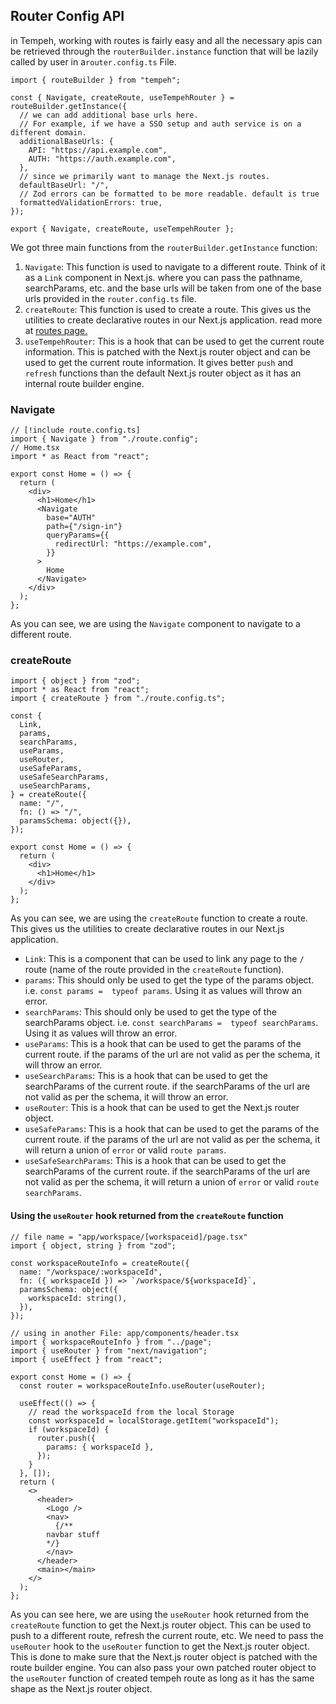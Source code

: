 ## Router Config API

in Tempeh, working with routes is fairly easy and all the necessary apis can be retrieved through the `routerBuilder.instance` function that will be lazily called by user in a`router.config.ts` File.

```tsx twoslash [route.config.ts]
import { routeBuilder } from "tempeh";

const { Navigate, createRoute, useTempehRouter } = routeBuilder.getInstance({
  // we can add additional base urls here.
  // For example, if we have a SSO setup and auth service is on a different domain.
  additionalBaseUrls: {
    API: "https://api.example.com",
    AUTH: "https://auth.example.com",
  },
  // since we primarily want to manage the Next.js routes.
  defaultBaseUrl: "/",
  // Zod errors can be formatted to be more readable. default is true
  formattedValidationErrors: true,
});

export { Navigate, createRoute, useTempehRouter };
```

We got three main functions from the `routerBuilder.getInstance` function:

1. `Navigate`: This function is used to navigate to a different route. Think of it as a `Link` component in Next.js. where you can pass the pathname, searchParams, etc. and the base urls will be taken from one of the base urls provided in the `router.config.ts` file.
2. `createRoute`: This function is used to create a route. This gives us the utilities to create declarative routes in our Next.js application. read more at [routes page.](/route)
3. `useTempehRouter`: This is a hook that can be used to get the current route information. This is patched with the Next.js router object and can be used to get the current route information. It gives better `push` and `refresh` functions than the default Next.js router object as it has an internal route builder engine.

### Navigate

```tsx [app/page.tsx]
// [!include route.config.ts]
import { Navigate } from "./route.config";
// Home.tsx
import * as React from "react";

export const Home = () => {
  return (
    <div>
      <h1>Home</h1>
      <Navigate
        base="AUTH"
        path={"/sign-in"}
        queryParams={{
          redirectUrl: "https://example.com",
        }}
      >
        Home
      </Navigate>
    </div>
  );
};
```

As you can see, we are using the `Navigate` component to navigate to a different route.

### createRoute

```tsx [app/page.tsx]
import { object } from "zod";
import * as React from "react";
import { createRoute } from "./route.config.ts";

const {
  Link,
  params,
  searchParams,
  useParams,
  useRouter,
  useSafeParams,
  useSafeSearchParams,
  useSearchParams,
} = createRoute({
  name: "/",
  fn: () => "/",
  paramsSchema: object({}),
});

export const Home = () => {
  return (
    <div>
      <h1>Home</h1>
    </div>
  );
};
```

As you can see, we are using the `createRoute` function to create a route. This gives us the utilities to create declarative routes in our Next.js application.

- `Link`: This is a component that can be used to link any page to the `/` route (name of the route provided in the `createRoute` function).
- `params`: This should only be used to get the type of the params object. i.e. `const params =  typeof params`. Using it as values will throw an error.
- `searchParams`: This should only be used to get the type of the searchParams object. i.e. `const searchParams =  typeof searchParams`. Using it as values will throw an error.
- `useParams`: This is a hook that can be used to get the params of the current route. if the params of the url are not valid as per the schema, it will throw an error.
- `useSearchParams`: This is a hook that can be used to get the searchParams of the current route. if the searchParams of the url are not valid as per the schema, it will throw an error.
- `useRouter`: This is a hook that can be used to get the Next.js router object.
- `useSafeParams`: This is a hook that can be used to get the params of the current route. if the params of the url are not valid as per the schema, it will return a union of `error` or valid `route params`.
- `useSafeSearchParams`: This is a hook that can be used to get the searchParams of the current route. if the searchParams of the url are not valid as per the schema, it will return a union of `error` or valid `route searchParams`.

#### Using the `useRouter` hook returned from the `createRoute` function

```tsx [app/page.tsx]
// file name = "app/workspace/[workspaceid]/page.tsx"
import { object, string } from "zod";

const workspaceRouteInfo = createRoute({
  name: "/workspace/:workspaceId",
  fn: ({ workspaceId }) => `/workspace/${workspaceId}`,
  paramsSchema: object({
    workspaceId: string(),
  }),
});

// using in another File: app/components/header.tsx
import { workspaceRouteInfo } from "../page";
import { useRouter } from "next/navigation";
import { useEffect } from "react";

export const Home = () => {
  const router = workspaceRouteInfo.useRouter(useRouter);

  useEffect(() => {
    // read the workspaceId from the local Storage
    const workspaceId = localStorage.getItem("workspaceId");
    if (workspaceId) {
      router.push({
        params: { workspaceId },
      });
    }
  }, []);
  return (
    <>
      <header>
        <Logo />
        <nav>
          {/**
        navbar stuff
        */}
        </nav>
      </header>
      <main></main>
    </>
  );
};
```

As you can see here, we are using the `useRouter` hook returned from the `createRoute` function to get the Next.js router object. This can be used to push to a different route, refresh the current route, etc. We need to pass the `useRouter` hook to the `useRouter` function to get the Next.js router object. This is done to make sure that the Next.js router object is patched with the route builder engine. You can also pass your own patched router object to the `useRouter` function of created tempeh route as long as it has the same shape as the Next.js router object.
